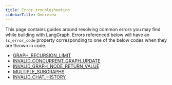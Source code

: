 ```yaml
---
title: Error troubleshooting
sidebarTitle: Overview
---
```


This page contains guides around resolving common errors you may find while building with LangGraph.
Errors referenced below will have an `lc_error_code` property corresponding to one of the below codes when they are thrown in code.

* [GRAPH_RECURSION_LIMIT](/oss/GRAPH_RECURSION_LIMIT)
* [INVALID_CONCURRENT_GRAPH_UPDATE](/oss/INVALID_CONCURRENT_GRAPH_UPDATE)
* [INVALID_GRAPH_NODE_RETURN_VALUE](/oss/INVALID_GRAPH_NODE_RETURN_VALUE)
* [MULTIPLE_SUBGRAPHS](/oss/MULTIPLE_SUBGRAPHS)
* [INVALID_CHAT_HISTORY](/oss/INVALID_CHAT_HISTORY)
